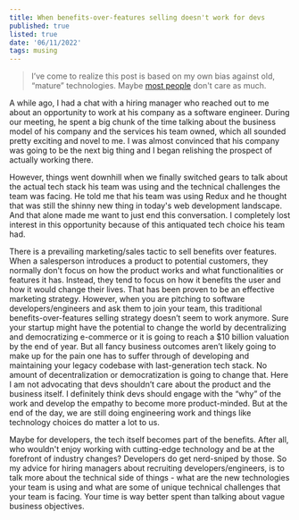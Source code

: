 ---
title: When benefits-over-features selling doesn't work for devs
published: true
listed: true
date: '06/11/2022'
tags: musing
---

> I’ve come to realize this post is based on my own bias against old, “mature” technologies. Maybe [most people](https://twitter.com/he_zhenghao/status/1532407863334739968) don't care as much.

A while ago, I had a chat with a hiring manager who reached out to me about an opportunity to work at his company as a software engineer. During our meeting, he spent a big chunk of the time talking about the business model of his company and the services his team owned, which all sounded pretty exciting and novel to me. I was almost convinced that his company was going to be the next big thing and I began relishing the prospect of actually working there.

However, things went downhill when we finally switched gears to talk about the actual tech stack his team was using and the technical challenges the team was facing. He told me that his team was using Redux and he thought that was still the shinny new thing in today's web development landscape. And that alone made me want to just end this conversation. I completely lost interest in this opportunity because of this antiquated tech choice his team had.

There is a prevailing marketing/sales tactic to sell benefits over features. When a salesperson introduces a product to potential customers, they normally don't focus on how the product works and what functionalities or features it has. Instead, they tend to focus on how it benefits the user and how it would change their lives. That has been proven to be an effective marketing strategy. However, when you are pitching to software developers/engineers and ask them to join your team, this traditional benefits-over-features selling strategy doesn’t seem to work anymore. Sure your startup might have the potential to change the world by decentralizing and democratizing e-commerce or it is going to reach a $10 billion valuation by the end of year. But all fancy business outcomes aren’t likely going to make up for the pain one has to suffer through of developing and maintaining your legacy codebase with last-generation tech stack. No amount of decentralization or democratization is going to change that. Here I am not advocating that devs shouldn’t care about the product and the business itself. I definitely think devs should engage with the “why” of the work and develop the empathy to become more product-minded. But at the end of the day, we are still doing engineering work and things like technology choices do matter a lot to us.

Maybe for developers, the tech itself becomes part of the benefits. After all, who wouldn't enjoy working with cutting-edge technology and be at the forefront of industry changes? Developers do get nerd-sniped by those. So my advice for hiring managers about recruiting developers/engineers, is to talk more about the technical side of things - what are the new technologies your team is using and what are some of unique technical challenges that your team is facing. Your time is way better spent than talking about vague business objectives.
